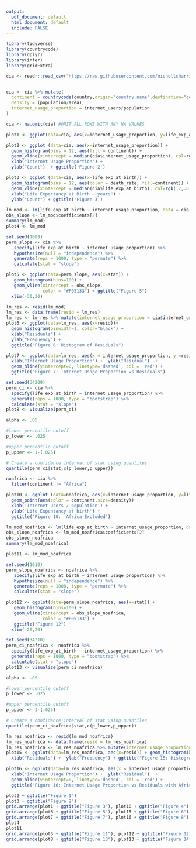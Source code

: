 ```yaml
---
output:
  pdf_document: default
  html_document: default
  include: FALSE
---
```

```r
library(tidyverse)
library(countrycode)
library(dplyr)
library(infer)
library(gridExtra)
```

```r
cia <- readr::read_csv("https://raw.githubusercontent.com/nichollsharrisonj/Stats-Project-1/master/cia_factbook.csv")


cia <- cia %>% mutate(
  continent = countrycode(country,origin="country.name",destination="continent"),
  density = (population/area),
  internet_usage_proportion = internet_users/population
)

cia <- na.omit(cia) #OMIT ALL ROWS WITH ANY NA VALUES
```




```r
plot1 <- ggplot(data=cia, aes(x=internet_usage_proportion, y=life_exp_at_birth)) + geom_point(aes(color = continent,size=density)) + xlab('Internet users / population') + ylab('Life Expentancy at birth') + ggtitle('Figure 1')
```



```r
plot2 <- ggplot (data=cia, aes(x=internet_usage_proportion)) + 
  geom_histogram(bins = 12, aes(fill = continent)) + 
  geom_vline(xintercept = median(cia$internet_usage_proportion), col=rgb(.2,.6,.9)) + 
  xlab("Internet Usage Proportion") + 
  ylab("Count")  + ggtitle('Figure 2')

```



```r
plot3 <- ggplot (data=cia, aes(x=life_exp_at_birth)) + 
  geom_histogram(bins = 12, aes(color = death_rate, fill=continent)) +
  geom_vline(xintercept = median(cia$life_exp_at_birth), col=rgb(.2,.6,.9)) + 
  xlab("Life Expectancy at Birth - years") + 
  ylab("Count") + ggtitle('Figure 3')
```



```r
lm_mod <- lm(life_exp_at_birth ~ internet_usage_proportion, data = cia)
obs_slope <- lm_mod$coefficients[2]
summary(lm_mod)
plot4 <- lm_mod
```



```r

set.seed(1009)
perm_slope <- cia %>%
   specify(life_exp_at_birth ~ internet_usage_proportion) %>%
   hypothesize(null = "independence") %>%
   generate(reps = 1000, type = "permute") %>%
   calculate(stat = "slope")

plot5 <- ggplot(data=perm_slope, aes(x=stat)) + 
   geom_histogram(bins=100) +
   geom_vline(xintercept = obs_slope,
              color = "#F05133") + ggtitle("Figure 5") 
  xlim(-30,30)

```



```r
lm_res <- resid(lm_mod)
lm_res <- data.frame(resid = lm_res)
lm_res <- lm_res %>% mutate(internet_usage_proportion = cia$internet_usage_proportion)
plot6 <- ggplot(data=lm_res, aes(x=resid))+ 
  geom_histogram(binwidth=1, color="black") +
  xlab("Residuals") +  
  ylab("Frequency") + 
  ggtitle("Figure 6: Histogram of Residuals")
```


```r
plot7 <- ggplot(data=lm_res, aes(x = internet_usage_proportion, y =resid)) + geom_point(size = 1.5) + 
  xlab("Internet Usage Proportion") +  ylab("Residual")  +
  geom_hline(yintercept=0, linetype='dashed', col = 'red') +
  ggtitle("Figure 7: Internet Usage Proportion vs Residuals")
```



```r
set.seed(34209)
perm_ci <- cia %>% 
  specify(life_exp_at_birth ~ internet_usage_proportion) %>%  
  generate(reps = 1000, type = "bootstrap") %>% 
  calculate(stat = "slope")
plot8 <- visualize(perm_ci)
```



```r
alpha <- .05

#lower percentile cutoff
p_lower <- .025

#upper percentile cutoff
p_upper <- 1-(.025)

# Create a confidence interval of stat using quantiles
quantile(perm_ci$stat,c(p_lower,p_upper))

```



```r
noafrica <- cia %>% 
  filter(continent != "Africa")

plot10 <- ggplot (data=noafrica, aes(x=internet_usage_proportion, y=life_exp_at_birth)) +
  geom_point(aes(color = continent,size=density)) + 
  xlab('Internet users / population') + 
  ylab('Life Expentancy at birth') + 
  ggtitle('Figure 10:  Africa Excluded')


```



```r
lm_mod_noafrica <- lm(life_exp_at_birth ~ internet_usage_proportion, data=noafrica)
obs_slope_noafrica <- lm_mod_noafrica$coefficients[2]
obs_slope_noafrica
summary(lm_mod_noafrica)

plot11 <- lm_mod_noafrica
```



```r
set.seed(1010)
perm_slope_noafrica <- noafrica %>%
   specify(life_exp_at_birth ~ internet_usage_proportion) %>%
   hypothesize(null = "independence") %>%
   generate(reps = 1000, type = "permute") %>%
   calculate(stat = "slope")

plot12 <- ggplot(data=perm_slope_noafrica, aes(x=stat)) + 
   geom_histogram(bins=100) +
   geom_vline(xintercept = obs_slope_noafrica,
              color = "#F05133") + 
   ggtitle("Figure 12")
  xlim(-20,20)
```



```r
set.seed(34210)
perm_ci_noafrica <- noafrica %>% 
  specify(life_exp_at_birth ~ internet_usage_proportion) %>%  
  generate(reps = 1000, type = "bootstrap") %>% 
  calculate(stat = "slope")
plot13 <- visualize(perm_ci_noafrica)
```



```r
alpha <- .05

#lower percentile cutoff
p_lower <- .025

#upper percentile cutoff
p_upper <- 1-(.025)

# Create a confidence interval of stat using quantiles
quantile(perm_ci_noafrica$stat,c(p_lower,p_upper))

```



```r
lm_res_noafrica <- resid(lm_mod_noafrica)
lm_res_noafrica <- data.frame(resid = lm_res_noafrica)
lm_res_noafrica <- lm_res_noafrica %>% mutate(internet_usage_proportion = noafrica$internet_usage_proportion)
plot15 <- ggplot(data=lm_res_noafrica, aes(x=resid)) + geom_histogram(binwidth=1, color="black") + 
  xlab("Residuals") +  ylab("Frequency") + ggtitle("Figure 15: Histogram of Residuals with Africa Excluded")
```



```r
plot16 <- ggplot(data=lm_res_noafrica, aes(x = internet_usage_proportion, y =resid)) + geom_point(size = 1.5) + 
  xlab("Internet Usage Proportion") +  ylab("Residual")  +
  geom_hline(yintercept=0, linetype='dashed', col = 'red') +
  ggtitle("Figure 16: Internet Usage Proportion vs Residuals with Africa Excluded")
```


```r
plot2 + ggtitle("Figure 1")
plot3 + ggtitle("Figure 2")
grid.arrange(plot1 + ggtitle("Figure 3"), plot10 + ggtitle("Figure 4"), ncol=2)
grid.arrange(plot6 + ggtitle("Figure 5"), plot15 + ggtitle("Figure 6"), ncol=2)
grid.arrange(plot7 + ggtitle("Figure 7"), plot16 + ggtitle("Figure 8"), ncol=2)
plot4
plot11
grid.arrange(plot5 + ggtitle("Figure 11"), plot12 + ggtitle("Figure 12"), ncol=2)
grid.arrange(plot8 + ggtitle("Figure 13"), plot13 + ggtitle("Figure 14"), ncol=2)

```

